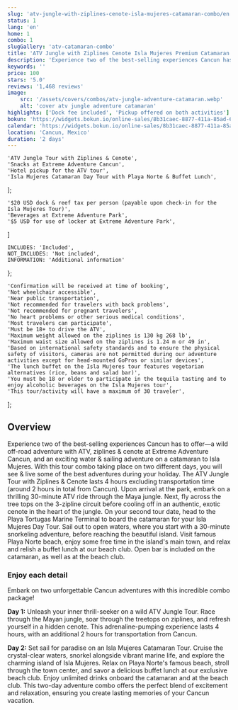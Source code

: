 ```yaml
---
slug: 'atv-jungle-with-ziplines-cenote-isla-mujeres-catamaran-combo/en'
status: 1
lang: 'en'
home: 1
combo: 1
slugGallery: 'atv-catamaran-combo'
title: 'ATV Jungle with Ziplines Cenote Isla Mujeres Premium Catamaran Combo'
description: 'Experience two of the best-selling experiences Cancun has to offer—a wild off-road adventure with ATV, ziplines & cenote at Extreme Adventure Cancun, and an exciting water & sailing adventure on a catamaran to Isla Mujeres.'
keywords: ''
price: 100
stars: '5.0'
reviews: '1,468 reviews'
image:
    src: '/assets/covers/combos/atv-jungle-adventure-catamaran.webp'
    alt: 'cover atv jungle adventure catamaran'
highlights: ['Dock fee included', 'Pickup offered on both activities']
bokun: 'https://widgets.bokun.io/online-sales/8b31caec-8877-411a-85ad-682828170619/experience/885793?partialView=1'
calendar: 'https://widgets.bokun.io/online-sales/8b31caec-8877-411a-85ad-682828170619/experience-calendar/885793'
location: 'Cancun, Mexico'
duration: '2 days'
---
```



    'ATV Jungle Tour with Ziplines & Cenote',
    'Snacks at Extreme Adventure Cancun',
    'Hotel pickup for the ATV tour',
    'Isla Mujeres Catamaran Day Tour with Playa Norte & Buffet Lunch',
];

    '$20 USD dock & reef tax per person (payable upon check-in for the Isla Mujeres Tour)',
    'Beverages at Extreme Adventure Park',
    '$5 USD for use of locker at Extreme Adventure Park',
]

    INCLUDES: 'Included',
    NOT_INCLUDES: 'Not included',
    INFORMATION: 'Additional information'
};

    'Confirmation will be received at time of booking',
    'Not wheelchair accessible',
    'Near public transportation',
    'Not recommended for travelers with back problems',
    'Not recommended for pregnant travelers',
    'No heart problems or other serious medical conditions',
    'Most travelers can participate',
    'Must be 18+ to drive the ATV',
    'Maximum weight allowed on the ziplines is 130 kg 268 lb',
    'Maximum waist size allowed on the ziplines is 1.24 m or 49 in',
    'Based on international safety standards and to ensure the physical safety of visitors, cameras are not permitted during our adventure activities except for head-mounted GoPros or similar devices',
    'The lunch buffet on the Isla Mujeres tour features vegetarian alternatives (rice, beans and salad bar)',
    'You must be 18 or older to participate in the tequila tasting and to enjoy alcoholic beverages on the Isla Mujeres tour',
    'This tour/activity will have a maximum of 30 traveler',
];

<Inclusions
    includes={Includes}
    notIncludes={notIncludes}
    i18n={i18n}
/>

<h2 class="text-xl md:text-3xl font-bold text-orange-600 mt-10 mb-4">Overview</h2>

<p class="text-base md:text-lg mb-4"> Experience two of the best-selling experiences Cancun has to offer—a wild off-road adventure with ATV, ziplines & cenote at Extreme Adventure Cancun, and an exciting water & sailing adventure on a catamaran to Isla Mujeres. With this tour combo taking place on two different days, you will see & live some of the best adventures during your holiday. The ATV Jungle Tour with Ziplines & Cenote lasts 4 hours excluding transportation time (around 2 hours in total from Cancun). Upon arrival at the park, embark on a thrilling 30-minute ATV ride through the Maya jungle. Next, fly across the tree tops on the 3-zipline circuit before cooling off in an authentic, exotic cenote in the heart of the jungle. On your second tour date, head to the Playa Tortugas Marine Terminal to board the catamaran for your Isla Mujeres Day Tour. Sail out to open waters, where you start with a 30-minute snorkeling adventure, before reaching the beautiful island. Visit famous Playa Norte beach, enjoy some free time in the island's main town, and relax and relish a buffet lunch at our beach club. Open bar is included on the catamaran, as well as at the beach club. </p>

<AdditionalInfo
    information={Information}
    i18n={i18n}
/>

<h3 class="text-lg md:text-2xl font-bold text-green-700 mt-10 mb-4">Enjoy each detail</h3>

<p class="text-base md:text-lg mb-4">Embark on two unforgettable Cancun adventures with this incredible combo package! </p>

<p class="text-base md:text-lg mb-4"><strong>Day 1:</strong> Unleash your inner thrill-seeker on a wild ATV Jungle Tour. Race through the Mayan jungle, soar through the treetops on ziplines, and refresh yourself in a hidden cenote. This adrenaline-pumping experience lasts 4 hours, with an additional 2 hours for transportation from Cancun. </p>

<p class="text-base md:text-lg mb-4"><strong>Day 2:</strong> Set sail for paradise on an Isla Mujeres Catamaran Tour. Cruise the crystal-clear waters, snorkel alongside vibrant marine life, and explore the charming island of Isla Mujeres. Relax on Playa Norte's famous beach, stroll through the town center, and savor a delicious buffet lunch at our exclusive beach club. Enjoy unlimited drinks onboard the catamaran and at the beach club. This two-day adventure combo offers the perfect blend of excitement and relaxation, ensuring you create lasting memories of your Cancun vacation. </p>